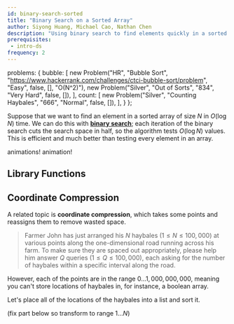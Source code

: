 ```yaml
---
id: binary-search-sorted
title: "Binary Search on a Sorted Array"
author: Siyong Huang, Michael Cao, Nathan Chen
description: "Using binary search to find elements quickly in a sorted array."
prerequisites:
 - intro-ds
frequency: 2
---
```



  problems: {
    bubble: [
      new Problem("HR", "Bubble Sort", "https://www.hackerrank.com/challenges/ctci-bubble-sort/problem", "Easy", false, [], "O(N^2)"),
      new Problem("Silver", "Out of Sorts", "834", "Very Hard", false, []),
    ],
    count: [
      new Problem("Silver", "Counting Haybales", "666", "Normal", false, []),
    ],
  }
};

Suppose that we want to find an element in a sorted array of size $N$ in $O(\log N)$ time. We can do this with [**binary search**](https://en.wikipedia.org/wiki/Binary_search_algorithm); each iteration of the binary search cuts the search space in half, so the algorithm tests $O(\log N)$ values. This is efficient and much better than testing every element in an array.

<resources>
  <resource source="KA" title="Binary Search" url="https://www.khanacademy.org/computing/computer-science/algorithms/binary-search/a/binary-search" starred>animations!</resource>
  <resource source="CSA" title="Binary Search" url="binary_search" starred>animation!</resource>
  <resource source="CPH" title="3.3 - Binary Search" starred></resource>
  <resource source="TC" title="Binary Search" url="binary-search"></resource>
  <resource source="GFG" title="Binary Search" url="binary-search"></resource>
</resources>

## Library Functions

<LanguageSection>

<CPPSection>

<resources>
  <resource source="CPP" url="http://www.cplusplus.com/reference/algorithm/lower_bound/" title="lower_bound"> </resource>
  <resource source="CPP" url="http://www.cplusplus.com/reference/algorithm/upper_bound/" title="upper_bound"> </resource>
</resources>

</CPPSection>

<JavaSection>

<resources>
  <resource source="JAVA" url="https://docs.oracle.com/javase/7/docs/api/java/util/Arrays.html#binarySearch(int[],%20int)" title="Arrays.binarySearch"> </resource>
  <resource source="JAVA" url="https://docs.oracle.com/javase/7/docs/api/java/util/Collections.html#binarySearch(java.util.List,%20T)" title="Collections.binarySearch"> </resource>
</resources>

</JavaSection>

</LanguageSection>

## Coordinate Compression

A related topic is **coordinate compression**, which takes some points and reassigns them to remove wasted space. 

<problems-list problems={metadata.problems.count} />

> Farmer John has just arranged his $N$ haybales $(1\le N \le 100,000)$ at various points along the one-dimensional road running across his farm. To make sure they are spaced out appropriately, please help him answer $Q$ queries ($1 \le Q \le 100,000$), each asking for the number of haybales within a specific interval along the road.

However, each of the points are in the range $0 \ldots 1,000,000,000$, meaning you can't store locations of haybales in, for instance, a boolean array. 

<spoiler title="Solution">

Let's place all of the locations of the haybales into a list and sort it.

(fix part below so transform to range $1\ldots N$)

<IncompleteSection />

<!-- Now, we can map distinct points to smaller integers without gaps. For example, if the haybales existed at positions $[1, 4, 5, 9]$ and queries were $(1, 2)$ and $(4, 6)$, we can place the integers together and map them from $[1, 2, 4, 5, 6, 9] \rightarrow [1, 2, 3, 4, 5, 6]$. This effectively transforms the haybale positions into $[1, 3, 4, 6]$ and the queries into $1, 2$ and $3, 5$.

By compressing queries and haybale positions, we've transformed the range of points to $0 \ldots N + 2Q$, allowing us to store prefix sums to effectively query for the number of haybales in a range.
 -->
 
</spoiler>